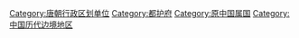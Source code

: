 [[Category:唐朝行政区划单位|Category:唐朝行政区划单位]]
[[Category:都护府|Category:都护府]]
[[Category:原中国属国|Category:原中国属国]]
[[Category:中国历代边境地区|Category:中国历代边境地区]]